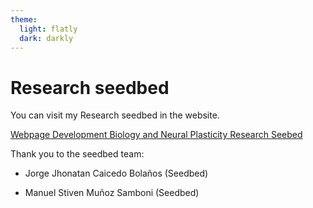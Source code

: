 ```yaml
---
theme:
  light: flatly
  dark: darkly
---
```


# Research seedbed

You can visit my Research seedbed in the website.

[Webpage Development Biology and Neural Plasticity Research Seebed](https://sites.google.com/unicauca.edu.co/bioden/inicio)

Thank you to the seedbed team:

-   Jorge Jhonatan Caicedo Bolaños (Seedbed)

-   Manuel Stiven Muñoz Samboni (Seedbed)
